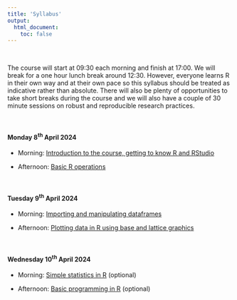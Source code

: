 ```yaml
---
title: 'Syllabus'
output: 
  html_document:
    toc: false
---
```


\  

The course will start at 09:30 each morning and finish at 17:00. We will break for a one hour lunch break around 12:30. However, everyone learns R in their own way and at their own pace so this syllabus should be treated as indicative rather than absolute. There will also be plenty of opportunities to take short breaks during the course and we will also have a couple of 30 minute sessions on robust and reproducible research practices. 

<!--All teaching will be held in room FN113 in the Fraser Noble building (building No. 7 on [this map](images/uoa_map.png){target="_blank"} on the old Aberdeen campus).
-->

\  

#### Monday 8^th^ April 2024

  - Morning: [Introduction to the course, getting to know R and RStudio](https://alexd106.github.io/PGR-R/exercise_1.html)

  - Afternoon: [Basic R operations](https://alexd106.github.io/PGR-R/exercise_2.html)

\  

#### Tuesday 9^th^ April 2024

  - Morning: [Importing and manipulating dataframes](https://alexd106.github.io/PGR-R/exercise_3.html)

  - Afternoon: [Plotting data in R using base and lattice graphics](https://alexd106.github.io/PGR-R/exercise_4.html)

\  

#### Wednesday 10^th^ April 2024

  - Morning: [Simple statistics in R](https://alexd106.github.io/PGR-R/exercise_5.html) (optional)

  - Afternoon: [Basic programming in R](https://alexd106.github.io/PGR-R/exercise_6.html) (optional)